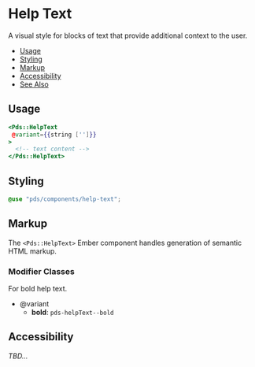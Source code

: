 
# Help Text

A visual style for blocks of text that provide additional context to the user.

- [Usage](#usage)
- [Styling](#styling)
- [Markup](#markup)
- [Accessibility](#accessibility)
- [See Also](#see-also)


## Usage
```hbs
<Pds::HelpText
 @variant={{string ['']}}
>
  <!-- text content -->
</Pds::HelpText>
```


## Styling

```scss
@use "pds/components/help-text";
```


## Markup
The `<Pds::HelpText>` Ember component handles generation of semantic HTML markup.

### Modifier Classes
For bold help text.

* @variant
  * **bold**: `pds-helpText--bold`

## Accessibility
_TBD..._
